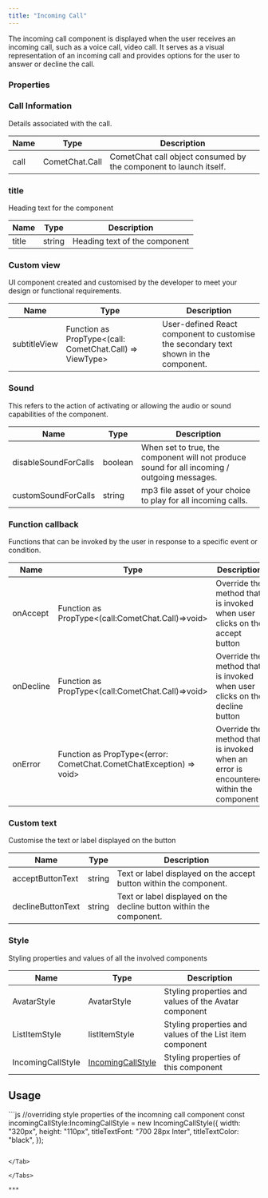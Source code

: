 ```yaml
---
title: "Incoming Call"
---
```


The incoming call component is displayed when the user receives an incoming call, such as a voice call, video call. It serves as a visual representation of an incoming call and provides options for the user to answer or decline the call.

### Properties

### Call Information

Details associated with the call.

| Name | Type           | Description                                                       |
| ---- | -------------- | ----------------------------------------------------------------- |
| call | CometChat.Call | CometChat call object consumed by the component to launch itself. |

### title

Heading text for the component

| Name  | Type   | Description                   |
| ----- | ------ | ----------------------------- |
| title | string | Heading text of the component |

### Custom view

UI component created and customised by the developer to meet your design or functional requirements.

| Name         | Type                                                      | Description                                                                          |
| ------------ | --------------------------------------------------------- | ------------------------------------------------------------------------------------ |
| subtitleView | Function as PropType\<(call: CometChat.Call) => ViewType> | User-defined React component to customise the secondary text shown in the component. |

### Sound

This refers to the action of activating or allowing the audio or sound capabilities of the component.

| Name                 | Type    | Description                                                                                  |
| -------------------- | ------- | -------------------------------------------------------------------------------------------- |
| disableSoundForCalls | boolean | When set to true, the component will not produce sound for all incoming / outgoing messages. |
| customSoundForCalls  | string  | mp3 file asset of your choice to play for all incoming calls.                                |

### Function callback

Functions that can be invoked by the user in response to a specific event or condition.

| Name      | Type                                                                 | Description                                                                           |
| --------- | -------------------------------------------------------------------- | ------------------------------------------------------------------------------------- |
| onAccept  | Function as PropType\<(call:CometChat.Call)=>void>                   | Override the method that is invoked when user clicks on the accept button             |
| onDecline | Function as PropType\<(call:CometChat.Call)=>void>                   | Override the method that is invoked when user clicks on the decline button            |
| onError   | Function as PropType\<(error: CometChat.CometChatException) => void> | Override the method that is invoked when an error is encountered within the component |

### Custom text

Customise the text or label displayed on the button

| Name              | Type   | Description                                                         |
| ----------------- | ------ | ------------------------------------------------------------------- |
| acceptButtonText  | string | Text or label displayed on the accept button within the component.  |
| declineButtonText | string | Text or label displayed on the decline button within the component. |

### Style

Styling properties and values of all the involved components

| Name              | Type                                                    | Description                                              |
| ----------------- | ------------------------------------------------------- | -------------------------------------------------------- |
| AvatarStyle       | AvatarStyle                                             | Styling properties and values of the Avatar component    |
| ListItemStyle     | listItemStyle                                           | Styling properties and values of the List item component |
| IncomingCallStyle | [IncomingCallStyle](/docs/web-shared/incomingcallstyle) | Styling properties of this component                     |

## Usage

<Tabs>
<Tab title="Vue">
```js
//overriding style properties of the incomning call component
const incomingCallStyle:IncomingCallStyle = new IncomingCallStyle({
width: "320px",
height: "110px",
titleTextFont: "700 28px Inter",
titleTextColor: "black",
});

<CometChatIncomingCall :incomingCallStyle="incomingCallStyle"></CometChatIncomingCall>
```

</Tab>

</Tabs>

***
